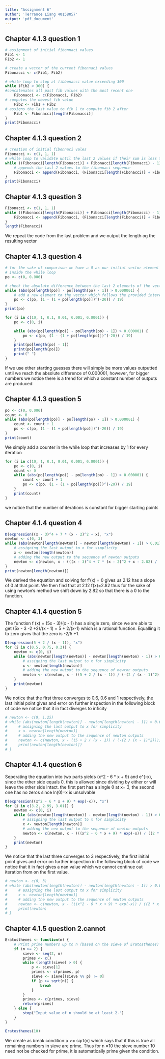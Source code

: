 ---
title: "Assignment 6"
author: 'Terrance Liang 40158057'
output: 'pdf_document'
---

## Chapter 4.1.3 question 1

```{r}
# assignment of initial fibonnaci values 
Fib1 <- 1
Fib2 <- 1

# create a vector of the current fibonnaci values
Fibonacci <- c(Fib1, Fib2)

# while loop to stop at fibbonacci value exceeding 300
while (Fib2 < 300) {
#concatenates all past fib values with the most recent one  
    Fibonacci <- c(Fibonacci, Fib2)
# computes the newest fib value 
    Fib2 <- Fib1 + Fib2
# assigns the last value to fib 1 to compute fib 2 after  
    Fib1 <- Fibonacci[length(Fibonacci)]
}
print(Fibonacci)
```

## Chapter 4.1.3 question 2


```{r}
# creation of initial fibonnaci vales
Fibonacci <- c(1, 1, 1)
# while loop to validate until the last 2 values if their sum is less than 300
while ((Fibonacci[length(Fibonacci)] + Fibonacci[length(Fibonacci) - 1]) < 300) {
    # appends the last 2 values to the fibonnaci sequence
    Fibonacci <- append(Fibonacci, (Fibonacci[length(Fibonacci)] + Fibonacci[length(Fibonacci) - 1]))
}
print(Fibonacci)

```


## Chapter 4.1.3 question 3

```{r}
Fibonacci <- c(1, 1, 1)
while ((Fibonacci[length(Fibonacci)] + Fibonacci[length(Fibonacci) - 1]) < 1000000) {
    Fibonacci <- append(Fibonacci, (Fibonacci[length(Fibonacci)] + Fibonacci[length(Fibonacci) - 1]))
}
length(Fibonacci)
```

We repeat the code from the last problem and we output the length og the resulting vector 

## Chapter 4.1.3 question 4
```{r}
# for the sake of comparison we have a 0 as our initial vector element to be able to compare 
# inside the while loop
po <- c(0, 0.006)

# check the absolute difference between the last 2 elements of the vector
while (abs(po[length(po)] - po[length(po) - 1]) > 0.000001) {
    # add a new element to the vector which follows the provided interest formula 
    po <- c(po, (1 - (1 + po[length(po)])^(-20)) / 19)
}
print(po)
```

```{r}
for (i in c(10, 1, 0.1, 0.01, 0.001, 0.0001)) {
    po <- c(0, i)

    while (abs(po[length(po)] - po[length(po) - 1]) > 0.000001) {
        po <- c(po, (1 - (1 + po[length(po)])^(-20)) / 19)
    }
    print(po[length(po) - 1])
    print(po[length(po)])
    print(" ")
}
```
If we use other starting guesses there will simply be more values outputted until we reach the absolute
 difference of 0.000001, however, for bigger numbers we notice there is a trend for which a constant number of outputs are produced
 
## Chapter 4.1.3 question 5

```{r}
po <- c(0, 0.006)
count <- 0
while (abs(po[length(po)] - po[length(po) - 1]) > 0.000001) {
    count <- count + 1
    po <- c(po, (1 - (1 + po[length(po)])^(-20)) / 19)
}
print(count)
```
We simply add a counter in the while loop that increases by 1 for every iteration

```{r}
for (i in c(10, 1, 0.1, 0.01, 0.001, 0.0001)) {
    po <- c(0, i)
    count <- 0
    while (abs(po[length(po)] - po[length(po) - 1]) > 0.000001) {
        count <- count + 1
        po <- c(po, (1 - (1 + po[length(po)])^(-20)) / 19)
    }
    print(count)
}
```

we notice that the number of iterations is constant for bigger starting points

## Chapter 4.1.4 question 4

```{r}
D(expression((x - 3)^4 + 7 * (x - 2)^2 + x), "x")
newton <- c(0, 3)
while (abs(newton[length(newton)] - newton[length(newton) - 1]) > 0.01) {
    # assigning the last output to x for simplicity
    x <- newton[length(newton)]
    # adding the new output to the sequence of newton outputs
    newton <- c(newton, x - (((x - 3)^4 + 7 * (x - 2)^2 + x - 2.82) / (4 * (x - 3)^3 + 7 * (2 * (x - 2)) + 1)))
}
print(newton[length(newton)])
```
We derived the equation and solving for f'(x) = 0 gives us 2.12 has a slope of 0 at that point. We then find that at 2.12 f(x)=2.82 thus 
for the sake of using newton's method we shift down by 2.82 so that there is a 0 to the function.

## Chapter 4.1.4 question 5

The function f (x) = (5x - 3)/(x - 1) has a single zero, since we are able to get (5x - 3 -2 +2)/(x - 1) = 5 + 2/(x-1) which is a rational function.
Equalling it to zero gives that the zero is -2/5 +1.

```{r}
D(expression(5 + 2 / (x - 1)), "x")
for (i in c(0.5, 0.75, 0.2)) {
    newton <- c(0, i)
    while (abs(newton[length(newton)] - newton[length(newton) - 1]) > 0.00000001) {
        # assigning the last output to x for simplicity
        x <- newton[length(newton)]
        # adding the new output to the sequence of newton outputs
        newton <- c(newton, x - ((5 + 2 / (x - 1)) / (-(2 / (x - 1)^2))))
    }
    print(newton)
}
```
We notice that the first three converges to 0.6, 0.6 and 1 respectively, the last initial point gives and error on further inspection in the following
block of code we notice that it in fact diverges to inficity
```{r}
# newton <- c(0, 1.25)
# while (abs(newton[length(newton)] - newton[length(newton) - 1]) > 0.00000001) {
#     # assigning the last output to x for simplicity
#     x <- newton[length(newton)]
#     # adding the new output to the sequence of newton outputs
#     newton <- c(newton, x - ((5 + 2 / (x - 1)) / (-(2 / (x - 1)^2))))
#     print(newton[length(newton)])
# }
```

## Chapter 4.1.4 question 6

Seperating the equation into two parts yields (x^2 - 6 * x + 9) and e^(-x), since the other side equals 0, this is allowed since dividing by either or will
leave the other side intact. the first part has a single 0 at x= 3, the second one has no zeros since ln(0)=x is unsolvable 
```{r}
D(expression((x^2 - 6 * x + 9) * exp(-x)), "x")
for (i in c(3.2, 2.99, 3.01)) {
    newton <- c(0, i)
    while (abs(newton[length(newton)] - newton[length(newton) - 1]) > 0.00000001) {
        # assigning the last output to x for simplicity
        x <- newton[length(newton)]
        # adding the new output to the sequence of newton outputs
        newton <- c(newton, x - (((x^2 - 6 * x + 9) * exp(-x)) / ((2 * x - 6) * exp(-x) - (x^2 - 6 * x + 9) * exp(-x))))
    }
    print(newton)
}

```
We notice that the last three converges to 3 respectively, the first initial point gives and error on further inspection in the following
block of code we notice that it in fact gives a nan value which we cannot continue out iteration from on the first value.
```{r}

# newton <- c(0, 3)
# while (abs(newton[length(newton)] - newton[length(newton) - 1]) > 0.00000001) {
#     # assigning the last output to x for simplicity
#     x <- newton[length(newton)]
#     # adding the new output to the sequence of newton outputs
#     newton <- c(newton, x - (((x^2 - 6 * x + 9) * exp(-x)) / ((2 * x - 6) * exp(-x) - (x^2 - 6 * x + 9) * exp(-x))))
#     print(newton)
# }

```

## Chapter 4.1.5 question 2.cannot
```{r}
Eratosthenes <- function(n) {
    # Print prime numbers up to n (based on the sieve of Eratosthenes)
    if (n >= 2) {
        sieve <- seq(2, n)
        primes <- c()
        while (length(sieve) > 0) {
            p <- sieve[1]
            primes <- c(primes, p)
            sieve <- sieve[(sieve %% p) != 0]
            if (p >= sqrt(n)) {
                break
            }
        }
        primes <- c(primes, sieve)
        return(primes)
    } else {
        stop("Input value of n should be at least 2.")
    }
}

Eratosthenes(10)
```

We create as break condition p >= sqrt(n) which says that if this is true all remaining numbers in sieve are prime. Thus for n =10 the sieve number 10
need not be checked for prime, it is automatically prime given the condition.